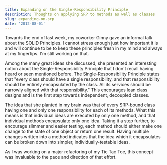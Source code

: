 ```yaml
---
title: Expanding on the Single-Responsibility Principle
description: Thoughts on applying SRP to methods as well as classes
slug: expanding-on-srp
date: '2012-08-01'
---
```


Towards the end of last week, my coworker Ginny gave an informal talk about the SOLID Principles. I
cannot stress enough just how important it is and will continue to be to keep these principles fresh
in my mind and always at my fingertips. I'm still working on that.

Among the many great ideas she discussed, she presented an interesting notion about the
Single-Responsibility Principle that I don't recall having heard or seen mentioned before. The
Single-Responsibility Principle states that "every class should have a single responsibility, and
that responsibility should be entirely encapsulated by the class. All its services should be
narrowly aligned with that responsibility." This encourages lean class designs and is the first step
towards independent, decoupled classes.

The idea that she planted in my brain was that of every SRP-bound class having one and only one
responsibility for each of its methods. What this means is that individual ideas are executed by
only one method, and that individual methods encapsulate only one idea. Taking it a step further, to
encourage slimmer and easier testing, each method should either make one change to the state of one
object or return one result. Having multiple changes written into a method indicates that the idea
which it encapsulates can be broken down into simpler, individually-testable ideas.

As I was working on a major refactoring of my Tic Tac Toe, this concept was invaluable to the pace
and direction of that effort.
